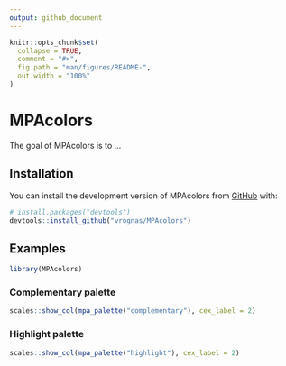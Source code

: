 ```yaml
---
output: github_document
---
```


<!-- README.md is generated from README.Rmd. Please edit that file -->

```r
knitr::opts_chunk$set(
  collapse = TRUE,
  comment = "#>",
  fig.path = "man/figures/README-",
  out.width = "100%"
)
```

# MPAcolors

<!-- badges: start -->
<!-- badges: end -->

The goal of MPAcolors is to ...

## Installation

You can install the development version of MPAcolors from [GitHub](https://github.com/) with:

``` r
# install.packages("devtools")
devtools::install_github("vrognas/MPAcolors")
```

## Examples

```r
library(MPAcolors)
```

### Complementary palette

```r
scales::show_col(mpa_palette("complementary"), cex_label = 2)
```

### Highlight palette

```r
scales::show_col(mpa_palette("highlight"), cex_label = 2)
```
